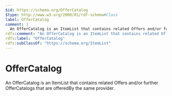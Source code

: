 ```yaml
---
$id: https://schema.org/OfferCatalog
$type: http://www.w3.org/2000/01/rdf-schema#Class
label: OfferCatalog
comment: |
  An OfferCatalog is an ItemList that contains related Offers and/or further OfferCatalogs that are offeredBy the same provider.
rdfs:comment: "An OfferCatalog is an ItemList that contains related Offers and/or further OfferCatalogs that are offeredBy the same provider."
rdfs:label: "OfferCatalog"
rdfs:subClassOf: "https://schema.org/ItemList"
---
```


# OfferCatalog

An OfferCatalog is an ItemList that contains related Offers and/or further OfferCatalogs that are offeredBy the same provider.

